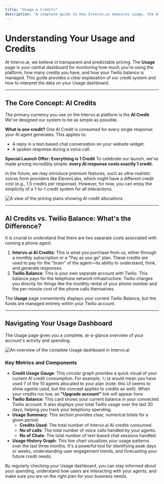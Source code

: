 ```yaml
---
title: "Usage & Credits"
description: "A complete guide to how Intervo.ai measures usage, the AI credit system, and how to monitor your spending through the Usage dashboard."
---
```


# Understanding Your Usage and Credits

At Intervo.ai, we believe in transparent and predictable pricing. The **Usage** page is your central dashboard for monitoring how much you're using the platform, how many credits you have, and how your Twilio balance is managed. This guide provides a clear explanation of our credit system and how to interpret the data on your Usage dashboard.

---

## The Core Concept: AI Credits

The primary currency you use on the Intervo.ai platform is the **AI Credit**. We've designed our system to be as simple as possible.

**What is one credit?**
One AI Credit is consumed for every single response your AI agent generates. This applies to:

- A reply in a text-based chat conversation on your website widget.
- A spoken response during a voice call.

**Special Launch Offer: Everything is 1 Credit**
To celebrate our launch, we've made pricing incredibly simple: **every AI response costs exactly 1 credit.**

In the future, we may introduce premium features, such as ultra-realistic voices from providers like ElevenLabs, which might have a different credit cost (e.g., 1.5 credits per response). However, for now, you can enjoy the simplicity of a 1-to-1 credit system for all interactions.

![A view of the pricing plans showing AI credit allocations](/Xnapper-2025-06-12-12.50.50.jpg)

---

## AI Credits vs. Twilio Balance: What's the Difference?

It is crucial to understand that there are two separate costs associated with running a phone agent.

1. **Intervo.ai AI Credits**: This is what you purchase from us, either through a monthly subscription or a "Pay as you go" plan. These credits are used to pay for the "brain" of the agent—its ability to understand, think, and generate responses.
2. **Twilio Balance**: This is your own separate account with Twilio. This balance pays for the telephone network infrastructure. Twilio charges you directly for things like the monthly rental of your phone number and the per-minute cost of the phone calls themselves.

The **Usage** page conveniently displays your current Twilio Balance, but the funds are managed entirely within your Twilio account.

---

## Navigating Your Usage Dashboard

The Usage page gives you a complete, at-a-glance overview of your account's activity and spending.

![An overview of the complete Usage dashboard in Intervo.ai](/Xnapper-2025-06-12-12.46.45.jpg)

### Key Metrics and Components

- **Credit Usage Gauge**: This circular graph provides a quick visual of your current AI credit consumption. For example, `7/10` would mean you have used 7 of the 10 agents allocated to your plan (note: this UI seems to show agents used, but the concept applies to credits as well). When your credits run low, an **"Upgrade account"** link will appear here.
- **Twilio Balance**: This card shows your current balance in your connected Twilio account. It also displays your total Twilio usage over the last 30 days, helping you track your telephony spending.
- **Usage Summary**: This section provides clear, numerical totals for a given period:
  - **Credits Used**: The total number of Intervo.ai AI credits consumed.
  - **No of calls**: The total number of voice calls handled by your agents.
  - **No of Chats**: The total number of text-based chat sessions handled.
- **Usage History Graph**: This line chart visualizes your usage patterns over the last three months. It's a powerful tool for identifying peak days or weeks, understanding user engagement trends, and forecasting your future credit needs.

By regularly checking your Usage dashboard, you can stay informed about your spending, understand how users are interacting with your agents, and make sure you are on the right plan for your business needs.